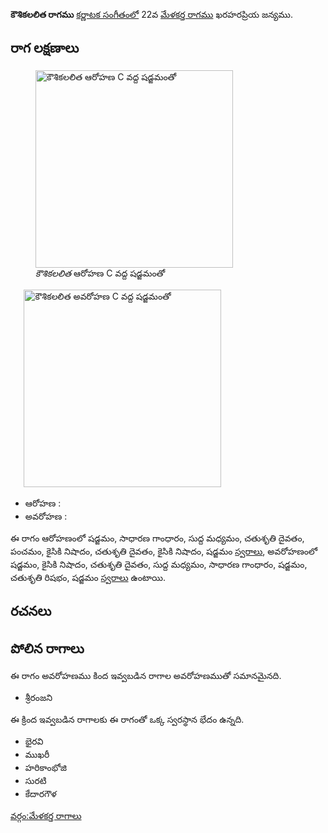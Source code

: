 {{Infobox ragam
	| name          	= కౌశికలలిత
	| synonym	    	= 
	| mela          	= 
	| chakra        	= 
	| janaka        	= 
	| type          	= షడవ
	| arohanam      	= {{svaraC|S|G2|M1|D2|P|N2|D2|N2|S'}} 
	| avarohanam    	= {{svaraC|S'|N2|D2|M1|G2|S|R2|S}}
	| jeeva         	=
	| chhaya        	=
	| nyasa         	=
	| vishesha      	= 
	| equivalent  		= 
}}
{{కర్ణాటక సంగీత రాగాలు}}
'''కౌశికలలిత రాగము''' [[కర్ణాటక సంగీతం]]లో 22వ [[మేళకర్త రాగము]] ఖరహరప్రియ జన్యము. 


==రాగ లక్షణాలు==
[[Image:kaushikalalita_ar_kb2wiki.png|thumb|right|316px|''కౌశికలలిత'' ఆరోహణ C వద్ద షడ్జమంతో]]
	[[Image:kaushikalalita_av_kb2wiki.png|thumb|right|316px|''కౌశికలలిత'' అవరోహణ C వద్ద షడ్జమంతో]]

* ఆరోహణ : {{svaraC|S|G2|M1|D2|P|N2|D2|N2|S'}} 
* అవరోహణ : {{svaraC|S'|N2|D2|M1|G2|S|R2|S}}

ఈ రాగం ఆరోహణంలో షడ్జమం, సాధారణ  గాంధారం, సుద్ద మధ్యమం, చతుశృతి దైవతం, పంచమం, కైసికి నిషాదం, చతుశృతి దైవతం, కైసికి నిషాదం, షడ్జమం [[స్వరాలు]], అవరోహణంలో షడ్జమం, కైసికి నిషాదం, చతుశృతి దైవతం, సుద్ద మధ్యమం, సాధారణ  గాంధారం, షడ్జమం, చతుశృతి రిషభం, షడ్జమం [[స్వరాలు]] ఉంటాయి.

==రచనలు==



==పోలిన రాగాలు==
ఈ రాగం అవరోహణము కింద ఇవ్వబడిన రాగాల అవరోహణముతో సమానమైనది.
* శ్రీరంజని

ఈ క్రింద ఇవ్వబడిన రాగాలకు ఈ రాగంతో ఒక్క స్వరస్థాన భేదం ఉన్నది.
* భైరవి
* ముఖరీ
* హరికాంభోజి
* సురటి
* కేదారగౌళ



[[వర్గం:మేళకర్త రాగాలు]]